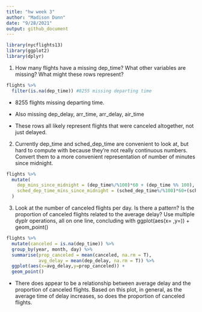 ```yaml
---
title: "hw week 3"
author: "Madison Dunn"
date: "9/28/2021"
output: github_document
---
```


```r
library(nycflights13)
library(ggplot2)
library(dplyr)
```

1. How many flights have a missing dep_time? What other variables are missing? What might these rows represent?

```r
flights %>% 
  filter(is.na(dep_time)) #8255 missing departing time
```
- 8255 flights missing departing time. 

- Also missing dep_delay, arr_time, arr_delay, air_time

- These rows all likely represent flights that were canceled altogether, not just delayed. 

2. Currently dep_time and sched_dep_time are convenient to look at, but hard to compute with because they’re not really continuous numbers. Convert them to a more convenient representation of number of minutes since midnight.

```r
flights %>% 
  mutate(
    dep_mins_since_midnight = (dep_time%/%100)*60 + (dep_time %% 100),
    sched_dep_time_mins_since_midnight = (sched_dep_time%/%100)*60+(sched_dep_time %% 100)
  )
```


3. Look at the number of canceled flights per day. Is there a pattern? Is the proportion of canceled flights related to the average delay? Use multiple dyplr operations, all on one line, concluding with ggplot(aes(x= ,y=)) + geom_point()

```r
flights %>%
  mutate(canceled = is.na(dep_time)) %>%
  group_by(year, month, day) %>%
  summarise(prop_canceled = mean(canceled, na.rm = T),
            avg_delay = mean(dep_delay, na.rm = T)) %>%
  ggplot(aes(x=avg_delay,y=prop_canceled)) +
  geom_point()
```

- There does appear to be a relationship between average delay and the proportion of canceled flights. Based on this plot, in general, as the average time of delay increases, so does the proportion of canceled flights. 
